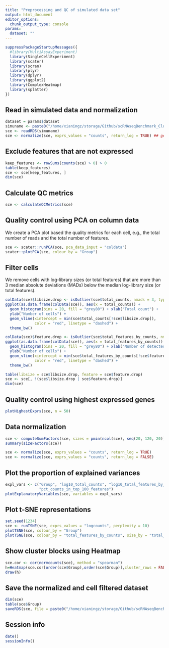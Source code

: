 ```yaml
---
title: "Preprocessing and QC of simulated data set"
output: html_document
editor_options: 
  chunk_output_type: console
params:
  dataset: ""
---
```


```r
suppressPackageStartupMessages({
  #library(MultiAssayExperiment)
  library(SingleCellExperiment)
  library(scater)
  library(scran)
  library(plyr)
  library(dplyr)
  library(ggplot2)
  library(ComplexHeatmap)
  library(splatter)
})
```


## Read in simulated data and normalization

```r
dataset = params$dataset
simuname <- paste0("/home/xianingz/storage/Github/scRNAseqBenchmark_Clustering/Data/Simulations/",dataset)
sce <- readRDS(simuname)
sce <- normalize(sce, exprs_values = "counts", return_log = TRUE) ## generates logcounts(sce)
```

## Exclude features that are not expressed

```r
keep_features <- rowSums(counts(sce) > 0) > 0
table(keep_features)
sce <- sce[keep_features, ]
dim(sce)
```

## Calculate QC metrics

```r
sce <- calculateQCMetrics(sce)
```

## Quality control using PCA on column data

We create a PCA plot based the quality metrics for each cell, e.g., the total
number of reads and the total number of features.

```r
sce <- scater::runPCA(sce, pca_data_input = "coldata")
scater::plotPCA(sce, colour_by = "Group")
```


## Filter cells

We remove cells with log-library sizes (or total features) that are more than 3
median absolute deviations (MADs) below the median log-library size (or total
features).

```r
colData(sce)$libsize.drop <- isOutlier(sce$total_counts, nmads = 3, type = "lower", log = TRUE)
ggplot(as.data.frame(colData(sce)), aes(x = total_counts)) + 
  geom_histogram(bins = 20, fill = "grey80") + xlab("Total count") + 
  ylab("Number of cells") + 
  geom_vline(xintercept = min(sce$total_counts[!sce$libsize.drop]), 
             color = "red", linetype = "dashed") + 
  theme_bw()

colData(sce)$feature.drop <- isOutlier(sce$total_features_by_counts, nmads = 3, type = "lower", log = TRUE)
ggplot(as.data.frame(colData(sce)), aes(x = total_features_by_counts)) + 
  geom_histogram(bins = 20, fill = "grey80") + xlab("Number of detected features") + 
  ylab("Number of cells") + 
  geom_vline(xintercept = min(sce$total_features_by_counts[!sce$feature.drop]), 
             color = "red", linetype = "dashed") + 
  theme_bw()
```

```r
table(libsize = sce$libsize.drop, feature = sce$feature.drop)
sce <- sce[, !(sce$libsize.drop | sce$feature.drop)]
dim(sce)
```

## Quality control using highest expressed genes

```r
plotHighestExprs(sce, n = 50)
```

## Data normalization

```r
sce <- computeSumFactors(sce, sizes = pmin(ncol(sce), seq(20, 120, 20)), min.mean = 0.1)
summary(sizeFactors(sce))
```

```r
sce <- normalize(sce, exprs_values = "counts", return_log = TRUE)
sce <- normalize(sce, exprs_values = "counts", return_log = FALSE)
```

## Plot the proportion of explained variances

```r
expl_vars <- c("Group", "log10_total_counts", "log10_total_features_by_counts",
               "pct_counts_in_top_100_features")
plotExplanatoryVariables(sce, variables = expl_vars)
```

## Plot t-SNE representations

```r
set.seed(1234)
sce <- runTSNE(sce, exprs_values = "logcounts", perplexity = 10)
plotTSNE(sce, colour_by = "Group")
plotTSNE(sce, colour_by = "total_features_by_counts", size_by = "total_counts")
```

## Show cluster blocks using Heatmap

```r
sce.cor <- cor(normcounts(sce), method = "spearman")
h=Heatmap(sce.cor[order(sce$Group),order(sce$Group)],cluster_rows = FALSE,cluster_columns = FALSE,show_row_names = FALSE,show_column_names = FALSE, name = "Correlation")
draw(h)
```


## Save the normalized and cell filtered dataset

```r
dim(sce)
table(sce$Group)
saveRDS(sce, file = paste0("/home/xianingz/storage/Github/scRNAseqBenchmark_Clustering/Data/data_pre_do/",dataset))
```

## Session info

```r
date()
sessionInfo()
```
